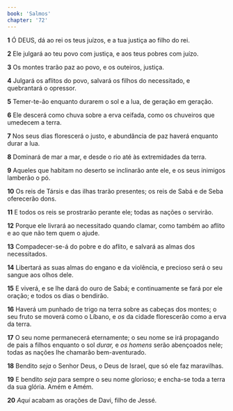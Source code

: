 ```yaml
---
book: 'Salmos'
chapter: '72'
---
```


**1** Ó DEUS, dá ao rei os teus juízos, e a tua justiça ao filho do rei.

**2** Ele julgará ao teu povo com justiça, e aos teus pobres com juízo.

**3** Os montes trarão paz ao povo, e os outeiros, justiça.

**4** Julgará os aflitos do povo, salvará os filhos do necessitado, e quebrantará o opressor.

**5** Temer-te-ão enquanto durarem o sol e a lua, de geração em geração.

**6** Ele descerá como chuva sobre a erva ceifada, como os chuveiros que umedecem a terra.

**7** Nos seus dias florescerá o justo, e abundância de paz haverá enquanto durar a lua.

**8** Dominará de mar a mar, e desde o rio até às extremidades da terra.

**9** Aqueles que habitam no deserto se inclinarão ante ele, e os seus inimigos lamberão o pó.

**10** Os reis de Társis e das ilhas trarão presentes; os reis de Sabá e de Seba oferecerão dons.

**11** E todos os reis se prostrarão perante ele; todas as nações o servirão.

**12** Porque ele livrará ao necessitado quando clamar, como também ao aflito e ao que não tem quem o ajude.

**13** Compadecer-se-á do pobre e do aflito, e salvará as almas dos necessitados.

**14** Libertará as suas almas do engano e da violência, e precioso será o seu sangue aos olhos dele.

**15** E viverá, e se lhe dará do ouro de Sabá; e continuamente se fará por ele oração; e todos os dias o bendirão.

**16** Haverá um punhado de trigo na terra sobre as cabeças dos montes; o seu fruto se moverá como o Líbano, e _os_ da cidade florescerão como a erva da terra.

**17** O seu nome permanecerá eternamente; o seu nome se irá propagando de pais a filhos enquanto o sol _durar,_ e _os homens_ serão abençoados nele; todas as nações lhe chamarão bem-aventurado.

**18** Bendito _seja_ o Senhor Deus, o Deus de Israel, que só ele faz maravilhas.

**19** E bendito _seja_ para sempre o seu nome glorioso; e encha-se toda a terra da sua glória. Amém e Amém.

**20** _Aqui_ acabam as orações de Davi, filho de Jessé.

